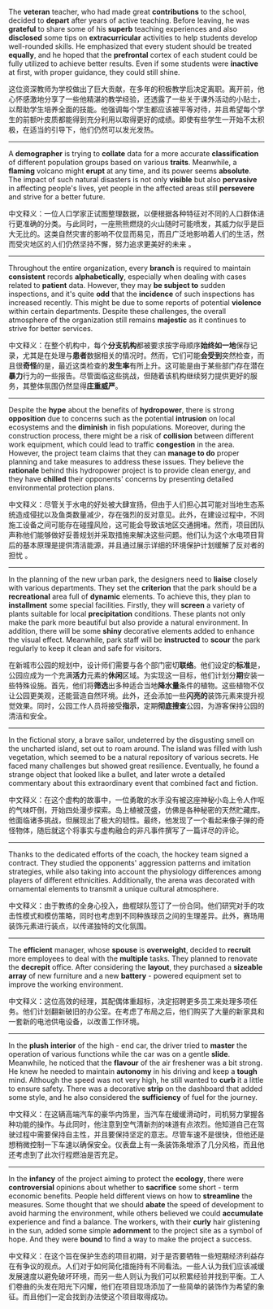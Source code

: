 The **veteran** teacher, who had made great **contributions** to the school, decided to **depart** after years of active teaching. Before leaving, he was **grateful** to share some of his **superb** teaching experiences and also **disclosed** some tips on **extracurricular** activities to help students develop well-rounded skills. He emphasized that every student should be treated **equally**, and he hoped that the **prefrontal** cortex of each student could be fully utilized to achieve better results. Even if some students were **inactive** at first, with proper guidance, they could still shine. 

这位资深教师为学校做出了巨大贡献，在多年的积极教学后决定离职。离开前，他心怀感激地分享了一些他精湛的教学经验，还透露了一些关于课外活动的小贴士，以帮助学生培养全面的技能。他强调每个学生都应该被平等对待，并且希望每个学生的前额叶皮质都能得到充分利用以取得更好的成绩。即使有些学生一开始不太积极，在适当的引导下，他们仍然可以发光发热。  

___

A **demographer** is trying to **collate** data for a more accurate **classification** of different population groups based on various **traits**. Meanwhile, a **flaming** volcano might **erupt** at any time, and its power seems **absolute**. The impact of such natural disasters is not only **visible** but also **pervasive** in affecting people's lives, yet people in the affected areas still **persevere** and strive for a better future. 

中文释义：一位人口学家正试图整理数据，以便根据各种特征对不同的人口群体进行更准确的分类。与此同时，一座熊熊燃烧的火山随时可能喷发，其威力似乎是巨大无比的。这类自然灾害的影响不仅显而易见，而且广泛地影响着人们的生活，然而受灾地区的人们仍然坚持不懈，努力追求更美好的未来 。 

___

Throughout the entire organization, every **branch** is required to maintain **consistent** records **alphabetically**, especially when dealing with cases related to **patient** data. However, they may **be subject to** sudden inspections, and it's quite **odd** that the **incidence** of such inspections has increased recently. This might be due to some reports of potential **violence** within certain departments. Despite these challenges, the overall atmosphere of the organization still remains **majestic** as it continues to strive for better services. 

中文释义：在整个机构中，每个**分支机构**都被要求按字母顺序**始终如一地**保存记录，尤其是在处理与**患者**数据相关的情况时。然而，它们可能**会受到**突然检查，而且很**奇怪**的是，最近这类检查的**发生率**有所上升。这可能是由于某些部门存在潜在**暴力**行为的一些报告。尽管面临这些挑战，但随着该机构继续努力提供更好的服务，其整体氛围仍然显得**庄重威严**。  

___

Despite the **hype** about the benefits of **hydropower**, there is strong **opposition** due to concerns such as the potential **intrusion** on local ecosystems and the **diminish** in fish populations. Moreover, during the construction process, there might be a risk of **collision** between different work equipment, which could lead to traffic **congestion** in the area. However, the project team claims that they can **manage to do** proper planning and take measures to address these issues. They believe the **rationale** behind this hydropower project is to provide clean energy, and they have **chilled** their opponents' concerns by presenting detailed environmental protection plans. 

中文释义：尽管关于水电的好处被大肆宣扬，但由于人们担心其可能对当地生态系统造成侵扰以及鱼类数量减少，存在强烈的反对意见。此外，在建设过程中，不同施工设备之间可能存在碰撞风险，这可能会导致该地区交通拥堵。然而，项目团队声称他们能够做好妥善规划并采取措施来解决这些问题。他们认为这个水电项目背后的基本原理是提供清洁能源，并且通过展示详细的环境保护计划缓解了反对者的担忧 。  

___

In the planning of the new urban park, the designers need to **liaise** closely with various departments. They set the **criterion** that the park should be a **recreational** area full of **dynamic** elements. To achieve this, they plan to **installment** some special facilities. Firstly, they will **screen** a variety of plants suitable for local **precipitation** conditions. These plants not only make the park more beautiful but also provide a natural environment. In addition, there will be some **shiny** decorative elements added to enhance the visual effect. Meanwhile, park staff will be **instructed** to **scour** the park regularly to keep it clean and safe for visitors. 

在新城市公园的规划中，设计师们需要与各个部门密切**联络**。他们设定的**标准**是，公园应成为一个充满**活力**元素的**休闲**区域。为实现这一目标，他们计划分**期**安装一些特殊设施。首先，他们将**筛选**出多种适合当地**降水量**条件的植物。这些植物不仅让公园更美观，还能营造自然环境。此外，还会添加一些**闪亮的**装饰元素来提升视觉效果。同时，公园工作人员将接受**指示**，定期**彻底搜查**公园，为游客保持公园的清洁和安全。  

___

In the fictional story, a brave sailor, undeterred by the disgusting smell on the uncharted island, set out to roam around. The island was filled with lush vegetation, which seemed to be a natural repository of various secrets. He faced many challenges but showed great resilience. Eventually, he found a strange object that looked like a bullet, and later wrote a detailed commentary about this extraordinary event that combined fact and fiction. 

中文释义：在这个虚构的故事中，一位勇敢的水手没有被这座神秘小岛上令人作呕的气味吓倒，开始四处漫步探索。岛上植被茂盛，仿佛是各种秘密的天然贮藏库。他面临诸多挑战，但展现出了极大的韧性。最终，他发现了一个看起来像子弹的奇怪物体，随后就这个将事实与虚构融合的非凡事件撰写了一篇详尽的评论。 

___

Thanks to the dedicated efforts of the coach, the hockey team signed a contract. They studied the opponents' aggression patterns and imitation strategies, while also taking into account the physiology differences among players of different ethnicities. Additionally, the arena was decorated with ornamental elements to transmit a unique cultural atmosphere. 

中文释义：由于教练的全身心投入，曲棍球队签订了一份合同。他们研究对手的攻击性模式和模仿策略，同时也考虑到不同种族球员之间的生理差异。此外，赛场用装饰元素进行装点，以传递独特的文化氛围。  

___

The **efficient** manager, whose **spouse** is **overweight**, decided to **recruit** more employees to deal with the **multiple** tasks. They planned to renovate the **decrepit** office. After considering the **layout**, they purchased a **sizeable** **array** of new furniture and a new **battery** - powered equipment set to improve the working environment. 

中文释义：这位高效的经理，其配偶体重超标，决定招聘更多员工来处理多项任务。他们计划翻新破旧的办公室。在考虑了布局之后，他们购买了大量的新家具和一套新的电池供电设备，以改善工作环境。 

___

In the **plush** **interior** of the high - end car, the driver tried to **master** the operation of various functions while the car was on a gentle **slide**. Meanwhile, he noticed that the **flavour** of the air freshener was a bit strong. He knew he needed to maintain **autonomy** in his driving and keep a **tough** mind. Although the speed was not very high, he still wanted to **curb** it a little to ensure safety. There was a decorative **strip** on the dashboard that added some style, and he also considered the **sufficiency** of fuel for the journey. 

中文释义：在这辆高端汽车的豪华内饰里，当汽车在缓缓滑动时，司机努力掌握各种功能的操作。与此同时，他注意到空气清新剂的味道有点浓烈。他知道自己在驾驶过程中需要保持自主性，并且要保持坚定的意志。尽管车速不是很快，但他还是想稍微控制一下车速以确保安全。仪表盘上有一条装饰条增添了几分风格，而且他还考虑到了此次行程燃油是否充足。  

___

In the **infancy** of the project aiming to protect the **ecology**, there were **controversial** opinions about whether to **sacrifice** some short - term economic benefits. People held different views on how to **streamline** the measures. Some thought that we should **abate** the speed of development to avoid harming the environment, while others believed we could **accumulate** experience and find a balance. The workers, with their **curly** hair glistening in the sun, added some simple **adornment** to the project site as a symbol of hope. And they were **bound** to find a way to make the project a success. 

中文释义：在这个旨在保护生态的项目初期，对于是否要牺牲一些短期经济利益存在有争议的观点。人们对于如何简化措施持有不同看法。一些人认为我们应该减缓发展速度以避免破坏环境，而另一些人则认为我们可以积累经验并找到平衡。工人们卷曲的头发在阳光下闪耀，他们在项目现场添加了一些简单的装饰作为希望的象征。而且他们一定会找到办法使这个项目取得成功。 